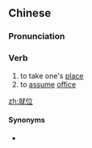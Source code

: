 ==Chinese==
{{zh-forms}}

===Pronunciation===
{{zh-pron
|m=jiùwèi
|c=zau6 wai6-2
|h=pfs=chhiu-vi
|cat=v
}}

===Verb===
{{zh-verb}}

# to take one's [[place]]
# to [[assume]] [[office]]

[[zh:就位]]

====Synonyms====
* {{sense|to assume office}} {{zh-l|就職}}
